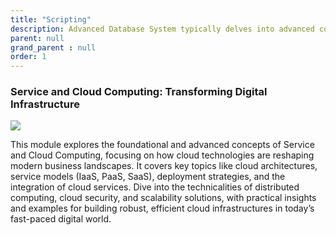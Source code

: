 ```yaml
---
title: "Scripting"
description: Advanced Database System typically delves into advanced concepts and techniques in database management and data processing.
parent: null
grand_parent : null
order: 1
---
```


### Service and Cloud Computing: Transforming Digital Infrastructure
![](https://www.precedenceresearch.com/insightimg/cloud-computing-market-size.jpg)

This module explores the foundational and advanced concepts of Service and Cloud Computing, focusing on how cloud technologies are reshaping modern business landscapes. It covers key topics like cloud architectures, service models (IaaS, PaaS, SaaS), deployment strategies, and the integration of cloud services. Dive into the technicalities of distributed computing, cloud security, and scalability solutions, with practical insights and examples for building robust, efficient cloud infrastructures in today’s fast-paced digital world.